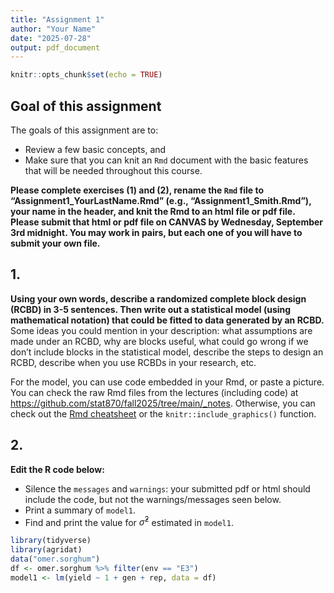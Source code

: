```yaml
---
title: "Assignment 1"
author: "Your Name"
date: "2025-07-28"
output: pdf_document
---
```


```r
knitr::opts_chunk$set(echo = TRUE)
```

## Goal of this assignment  

The goals of this assignment are to: 

- Review a few basic concepts, and 
- Make sure that you can knit an `Rmd` document with the basic features that will be needed throughout this course. 

**Please complete exercises (1) and (2), rename the `Rmd` file to "Assignment1_YourLastName.Rmd" (e.g., "Assignment1_Smith.Rmd"), your name in the header, and knit the Rmd to an html file or pdf file. Please submit that html or pdf file on CANVAS by Wednesday, September 3rd midnight. You may work in pairs, but each one of you will have to submit your own file.** 

## 1. 

**Using your own words, describe a randomized complete block design (RCBD) in 3-5 sentences. Then write out a statistical model (using mathematical notation) that could be fitted to data generated by an RCBD.**   
Some ideas you could mention in your description: what assumptions are made under an RCBD, why are blocks useful, what could go wrong if we don't include blocks in the statistical model, describe the steps to design an RCBD, describe when you use RCBDs in your research, etc.  

For the model, you can use \LaTeX code embedded in your Rmd, or paste a picture. You can check the raw Rmd files from the lectures (including \LaTeX code) at [https://github.com/stat870/fall2025/tree/main/_notes](https://github.com/stat870/fall2025/tree/main/_notes). Otherwise, you can check out the [Rmd cheatsheet](https://rstudio.github.io/cheatsheets/html/rmarkdown.html) or the `knitr::include_graphics()` function. 

## 2. 

**Edit the R code below:**  

- Silence the `messages` and `warnings`: your submitted pdf or html should include the code, but not the warnings/messages seen below. 
- Print a summary of `model1`. 
- Find and print the value for $\hat\sigma^2$ estimated in `model1`. 

```r
library(tidyverse)
library(agridat)
data("omer.sorghum")
df <- omer.sorghum %>% filter(env == "E3")
model1 <- lm(yield ~ 1 + gen + rep, data = df)
```

